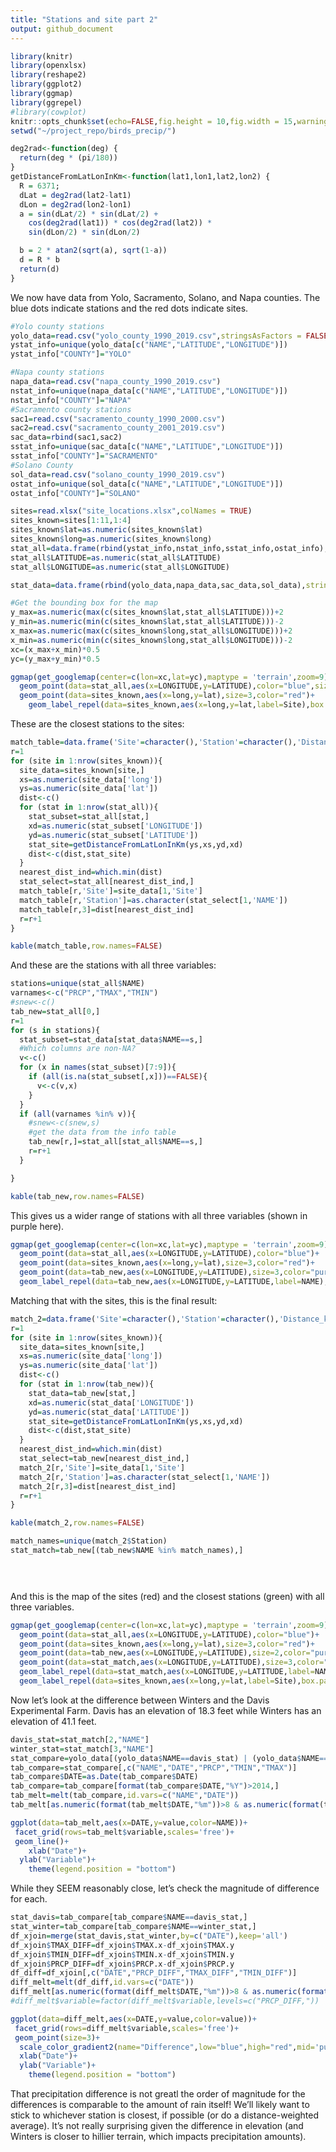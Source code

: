 ```yaml
---
title: "Stations and site part 2"
output: github_document
---
```

```r
library(knitr)
library(openxlsx)
library(reshape2)
library(ggplot2)
library(ggmap)
library(ggrepel)
#library(cowplot)
knitr::opts_chunk$set(echo=FALSE,fig.height = 10,fig.width = 15,warning=FALSE)
setwd("~/project_repo/birds_precip/")

deg2rad<-function(deg) {
  return(deg * (pi/180))
}
getDistanceFromLatLonInKm<-function(lat1,lon1,lat2,lon2) {
  R = 6371;
  dLat = deg2rad(lat2-lat1)
  dLon = deg2rad(lon2-lon1)
  a = sin(dLat/2) * sin(dLat/2) +
    cos(deg2rad(lat1)) * cos(deg2rad(lat2)) *
    sin(dLon/2) * sin(dLon/2)

  b = 2 * atan2(sqrt(a), sqrt(1-a))
  d = R * b
  return(d)
}

```

We now have data from Yolo, Sacramento, Solano, and Napa counties. The blue dots indicate stations and the red dots indicate sites.

```r
#Yolo county stations
yolo_data=read.csv("yolo_county_1990_2019.csv",stringsAsFactors = FALSE)
ystat_info=unique(yolo_data[c("NAME","LATITUDE","LONGITUDE")])
ystat_info["COUNTY"]="YOLO"

#Napa county stations
napa_data=read.csv("napa_county_1990_2019.csv")
nstat_info=unique(napa_data[c("NAME","LATITUDE","LONGITUDE")])
nstat_info["COUNTY"]="NAPA"
#Sacramento county stations
sac1=read.csv("sacramento_county_1990_2000.csv")
sac2=read.csv("sacramento_county_2001_2019.csv")
sac_data=rbind(sac1,sac2)
sstat_info=unique(sac_data[c("NAME","LATITUDE","LONGITUDE")])
sstat_info["COUNTY"]="SACRAMENTO"
#Solano County
sol_data=read.csv("solano_county_1990_2019.csv")
ostat_info=unique(sol_data[c("NAME","LATITUDE","LONGITUDE")])
ostat_info["COUNTY"]="SOLANO"

sites=read.xlsx("site_locations.xlsx",colNames = TRUE)
sites_known=sites[1:11,1:4]
sites_known$lat=as.numeric(sites_known$lat)
sites_known$long=as.numeric(sites_known$long)
stat_all=data.frame(rbind(ystat_info,nstat_info,sstat_info,ostat_info),stringsAsFactors = FALSE)
stat_all$LATITUDE=as.numeric(stat_all$LATITUDE)
stat_all$LONGITUDE=as.numeric(stat_all$LONGITUDE)

stat_data=data.frame(rbind(yolo_data,napa_data,sac_data,sol_data),stringsAsFactors = FALSE)
```

```r
#Get the bounding box for the map
y_max=as.numeric(max(c(sites_known$lat,stat_all$LATITUDE)))+2
y_min=as.numeric(min(c(sites_known$lat,stat_all$LATITUDE)))-2
x_max=as.numeric(max(c(sites_known$long,stat_all$LONGITUDE)))+2
x_min=as.numeric(min(c(sites_known$long,stat_all$LONGITUDE)))-2
xc=(x_max+x_min)*0.5
yc=(y_max+y_min)*0.5

ggmap(get_googlemap(center=c(lon=xc,lat=yc),maptype = 'terrain',zoom=9))+
  geom_point(data=stat_all,aes(x=LONGITUDE,y=LATITUDE),color="blue",size=3)+
  geom_point(data=sites_known,aes(x=long,y=lat),size=3,color="red")+
    geom_label_repel(data=sites_known,aes(x=long,y=lat,label=Site),box.padding = 0.5,point.padding = 0.5)

```

These are the closest stations to the sites:

```r

match_table=data.frame('Site'=character(),'Station'=character(),'Distance_km'=numeric(),stringsAsFactors = FALSE)
r=1
for (site in 1:nrow(sites_known)){
  site_data=sites_known[site,]
  xs=as.numeric(site_data['long'])
  ys=as.numeric(site_data['lat'])
  dist<-c()
  for (stat in 1:nrow(stat_all)){
    stat_subset=stat_all[stat,]
    xd=as.numeric(stat_subset['LONGITUDE'])
    yd=as.numeric(stat_subset['LATITUDE'])
    stat_site=getDistanceFromLatLonInKm(ys,xs,yd,xd) 
    dist<-c(dist,stat_site)
  }
  nearest_dist_ind=which.min(dist)
  stat_select=stat_all[nearest_dist_ind,]
  match_table[r,'Site']=site_data[1,'Site']
  match_table[r,'Station']=as.character(stat_select[1,'NAME'])
  match_table[r,3]=dist[nearest_dist_ind]
  r=r+1
}

kable(match_table,row.names=FALSE)
```

And these are the stations with all three variables:

```r
stations=unique(stat_all$NAME)
varnames<-c("PRCP","TMAX","TMIN")
#snew<-c()
tab_new=stat_all[0,]
r=1
for (s in stations){
  stat_subset=stat_data[stat_data$NAME==s,]  
  #Which columns are non-NA?
  v<-c()
  for (x in names(stat_subset)[7:9]){
    if (all(is.na(stat_subset[,x]))==FALSE){
      v<-c(v,x)
    }
  }
  if (all(varnames %in% v)){
    #snew<-c(snew,s)
    #get the data from the info table
    tab_new[r,]=stat_all[stat_all$NAME==s,]
    r=r+1
  }

}

kable(tab_new,row.names=FALSE)


```

This gives us a wider range of stations with all three variables (shown in purple here).

```r
ggmap(get_googlemap(center=c(lon=xc,lat=yc),maptype = 'terrain',zoom=9))+
  geom_point(data=stat_all,aes(x=LONGITUDE,y=LATITUDE),color="blue")+
  geom_point(data=sites_known,aes(x=long,y=lat),size=3,color="red")+
  geom_point(data=tab_new,aes(x=LONGITUDE,y=LATITUDE),size=3,color="purple")+
  geom_label_repel(data=tab_new,aes(x=LONGITUDE,y=LATITUDE,label=NAME),box.padding = 0.5,point.padding = 0.5)
```
Matching that with the sites, this is the final result:


```r
match_2=data.frame('Site'=character(),'Station'=character(),'Distance_km'=numeric(),stringsAsFactors = FALSE)
r=1
for (site in 1:nrow(sites_known)){
  site_data=sites_known[site,]
  xs=as.numeric(site_data['long'])
  ys=as.numeric(site_data['lat'])
  dist<-c()
  for (stat in 1:nrow(tab_new)){
    stat_data=tab_new[stat,]
    xd=as.numeric(stat_data['LONGITUDE'])
    yd=as.numeric(stat_data['LATITUDE'])
    stat_site=getDistanceFromLatLonInKm(ys,xs,yd,xd) 
    dist<-c(dist,stat_site)
  }
  nearest_dist_ind=which.min(dist)
  stat_select=tab_new[nearest_dist_ind,]
  match_2[r,'Site']=site_data[1,'Site']
  match_2[r,'Station']=as.character(stat_select[1,'NAME'])
  match_2[r,3]=dist[nearest_dist_ind]
  r=r+1
}

kable(match_2,row.names=FALSE)

match_names=unique(match_2$Station)
stat_match=tab_new[(tab_new$NAME %in% match_names),]


  
```


And this is the map of the sites (red) and the closest stations (green) with all three variables.

```r
ggmap(get_googlemap(center=c(lon=xc,lat=yc),maptype = 'terrain',zoom=9))+
  geom_point(data=stat_all,aes(x=LONGITUDE,y=LATITUDE),color="blue")+
  geom_point(data=sites_known,aes(x=long,y=lat),size=3,color="red")+
  geom_point(data=tab_new,aes(x=LONGITUDE,y=LATITUDE),size=2,color="purple")+
  geom_point(data=stat_match,aes(x=LONGITUDE,y=LATITUDE),size=3,color="green")+
  geom_label_repel(data=stat_match,aes(x=LONGITUDE,y=LATITUDE,label=NAME),box.padding = 0.5,point.padding = 0.5)+
  geom_label_repel(data=sites_known,aes(x=long,y=lat,label=Site),box.padding=0.5,point.padding = 0.7)
```

Now let's look at the difference between Winters and the Davis Experimental Farm. Davis has an elevation of 18.3 feet while Winters has an elevation of 41.1 feet.

```r

davis_stat=stat_match[2,"NAME"]
winter_stat=stat_match[3,"NAME"]
stat_compare=yolo_data[(yolo_data$NAME==davis_stat) | (yolo_data$NAME==winter_stat),]
tab_compare=stat_compare[,c("NAME","DATE","PRCP","TMIN","TMAX")]
tab_compare$DATE=as.Date(tab_compare$DATE)
tab_compare=tab_compare[format(tab_compare$DATE,"%Y")>2014,]
tab_melt=melt(tab_compare,id.vars=c("NAME","DATE"))
tab_melt[as.numeric(format(tab_melt$DATE,"%m"))>8 & as.numeric(format(tab_melt$DATE,"%m"))<12,"value"]=NA

ggplot(data=tab_melt,aes(x=DATE,y=value,color=NAME))+
 facet_grid(rows=tab_melt$variable,scales='free')+
 geom_line()+
    xlab("Date")+
  ylab("Variable")+
    theme(legend.position = "bottom")
```
While they SEEM reasonably close, let's check the magnitude of difference for each.

```r
stat_davis=tab_compare[tab_compare$NAME==davis_stat,]
stat_winter=tab_compare[tab_compare$NAME==winter_stat,]
df_xjoin=merge(stat_davis,stat_winter,by=c("DATE"),keep='all')
df_xjoin$TMAX_DIFF=df_xjoin$TMAX.x-df_xjoin$TMAX.y
df_xjoin$TMIN_DIFF=df_xjoin$TMIN.x-df_xjoin$TMIN.y
df_xjoin$PRCP_DIFF=df_xjoin$PRCP.x-df_xjoin$PRCP.y
df_diff=df_xjoin[,c("DATE","PRCP_DIFF","TMAX_DIFF","TMIN_DIFF")]
diff_melt=melt(df_diff,id.vars=c("DATE"))
diff_melt[as.numeric(format(diff_melt$DATE,"%m"))>8 & as.numeric(format(diff_melt$DATE,"%m"))<12,"value"]=NA
#diff_melt$variable=factor(diff_melt$variable,levels=c("PRCP_DIFF,"))

ggplot(data=diff_melt,aes(x=DATE,y=value,color=value))+
 facet_grid(rows=diff_melt$variable,scales='free')+
 geom_point(size=3)+
  scale_color_gradient2(name="Difference",low="blue",high="red",mid='purple',midpoint=0)+
  xlab("Date")+
  ylab("Variable")+
    theme(legend.position = "bottom")


```

That precipitation difference is not greatl the order of magnitude for the differences is comparable to the amount of rain itself! We'll likely want to stick to whichever station is closest, if possible (or do a distance-weighted average). It's not really surprising given the difference in elevation (and Winters is closer to hillier terrain, which impacts precipitation amounts).